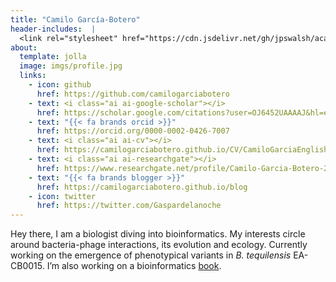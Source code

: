```yaml
---
title: "Camilo García-Botero"
header-includes:  |
  <link rel="stylesheet" href="https://cdn.jsdelivr.net/gh/jpswalsh/academicons@1/css/academicons.min.css">
about:
  template: jolla
  image: imgs/profile.jpg
  links:
    - icon: github
      href: https://github.com/camilogarciabotero
    - text: <i class="ai ai-google-scholar"></i> 
      href: https://scholar.google.com/citations?user=OJ6452UAAAAJ&hl=en
    - text: "{{< fa brands orcid >}}"
      href: https://orcid.org/0000-0002-0426-7007
    - text: <i class="ai ai-cv"></i>
      href: https://camilogarciabotero.github.io/CV/CamiloGarciaEnglishCV.pdf
    - text: <i class="ai ai-researchgate"></i>
      href: https://www.researchgate.net/profile/Camilo-Garcia-Botero-2
    - text: "{{< fa brands blogger >}}"
      href: https://camilogarciabotero.github.io/blog
    - icon: twitter
      href: https://twitter.com/Gaspardelanoche
---
```


Hey there, I am a biologist diving into bioinformatics. My interests circle around bacteria-phage interactions, its evolution and ecology. Currently working on the emergence of phenotypical variants in *B. tequilensis* EA-CB0015. I'm also working on a bioinformatics [book](https://camilogarciabotero.github.io/biocomp-book/).